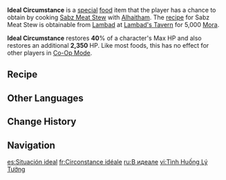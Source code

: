 {{Food Infobox
|id              = 108486
|description     = 
|desc_basic      = A dish created through the fusion of vegetables and meat prepared in a patterned frying pan. Improvements were made to the recipe, making it taste quite different from the original dish. The words on the food mean "contemplation." In the words of the creator: "Ideally, everyone should be capable of contemplation, but practically, it doesn't seem very possible."
|type            = Recovery Dishes
|effectType      = Healing
|eff_att1        = HP Restore
|eff_att2        = HP Restore Percent
|eff_att3        = HP Restore Fixed
|effect          = Restores '''40'''% of Max HP and an additional '''2,350''' HP to the selected character.
|quality         = 3
|character       = Alhaitham
|base            = Sabz Meat Stew
}}
'''Ideal Circumstance''' is a [[Special Dish|special]] [[food]] item that the player has a chance to obtain by cooking [[Sabz Meat Stew]] with [[Alhaitham]]. The [[recipe]] for Sabz Meat Stew is obtainable from [[Lambad]] at [[Lambad's Tavern]] for 5,000 [[Mora]].

'''Ideal Circumstance''' restores '''40'''% of a character's Max HP and also restores an additional '''2,350''' HP. Like most foods, this has no effect for other players in [[Co-Op Mode]].

==Recipe==
{{Recipe
|type = Cooking
|character = Alhaitham
|Raw Meat = 2
|Snapdragon = 2
|Onion = 2
|Spice = 1
|sort = Raw Meat;Snapdragon;Onion;Spice
}}

==Other Languages==
{{Other Languages
|en      = Ideal Circumstance
|zhs     = 「理想情况」
|zhs_rm  = "Líxiǎng Qíngkuàng"
|zht     = 「理想情況」
|zht_rm  = "Líxiǎng Qíngkuàng"
|zh_tl   = "Ideal Situation"
|ja      = 「理想的状況」
|ja_rm   = "Risouteki Joukyou"
|ja_tl   = "Ideal Situation"
|ko      = 「이상적인 상황」
|ko_tl   = "Ideal Circumstance"
|es      = Situación ideal
|es_tl   = Ideal Situation
|fr      = Circonstance idéale
|fr_tl   = Ideal Circumstance
|ru      = В идеале
|ru_tl   = Ideally
|th      = Ideal Circumstance
|vi      = Tình Huống Lý Tưởng
|vi_tl   = 
|de      = „Idealzustand“
|de_tl   = "Ideal State"
|id      = Ideal Circumstance
|pt      = Situação Ideal
|pt_tl   = 
|tr      = İdeal Durum
|tr_tl   = 
|it      = Circostanza ideale
|it_tl   = 
}}

==Change History==
{{Change History|3.4}}

==Navigation==
{{Food Navbox|type=Special Dishes}}

[[es:Situación ideal]]
[[fr:Circonstance idéale]]
[[ru:В идеале]]
[[vi:Tình Huống Lý Tưởng]]